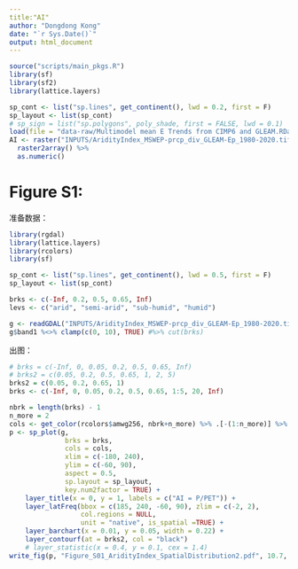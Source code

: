 ```yaml
---
title:"AI"
author: "Dongdong Kong"
date: "`r Sys.Date()`"
output: html_document
---
```


```r
source("scripts/main_pkgs.R")
library(sf)
library(sf2)
library(lattice.layers)

sp_cont <- list("sp.lines", get_continent(), lwd = 0.2, first = F)
sp_layout <- list(sp_cont)
# sp_sign = list("sp.polygons", poly_shade, first = FALSE, lwd = 0.1)
load(file = "data-raw/Multimodel mean E Trends from CIMP6 and GLEAM.RData")
AI <- raster("INPUTS/AridityIndex_MSWEP-prcp_div_GLEAM-Ep_1980-2020.tif") %>%
  raster2array() %>%
  as.numeric()
```

# Figure S1:

准备数据：
```r
library(rgdal)
library(lattice.layers)
library(rcolors)
library(sf)

sp_cont <- list("sp.lines", get_continent(), lwd = 0.5, first = F)
sp_layout <- list(sp_cont)

brks <- c(-Inf, 0.2, 0.5, 0.65, Inf)
levs <- c("arid", "semi-arid", "sub-humid", "humid")

g <- readGDAL("INPUTS/AridityIndex_MSWEP-prcp_div_GLEAM-Ep_1980-2020.tif")
g$band1 %<>% clamp(c(0, 10), TRUE) #%>% cut(brks)
```

出图：
```r
# brks = c(-Inf, 0, 0.05, 0.2, 0.5, 0.65, Inf)
# brks2 = c(0.05, 0.2, 0.5, 0.65, 1, 2, 5)
brks2 = c(0.05, 0.2, 0.65, 1)
brks <- c(-Inf, 0, 0.05, 0.2, 0.5, 0.65, 1:5, 20, Inf)

nbrk = length(brks) - 1
n_more = 2
cols <- get_color(rcolors$amwg256, nbrk+n_more) %>% .[-(1:n_more)] %>% rev()
p <- sp_plot(g,
              brks = brks,
              cols = cols,
              xlim = c(-180, 240),
              ylim = c(-60, 90),
              aspect = 0.5,
              sp.layout = sp_layout,
              key.num2factor = TRUE) +
    layer_title(x = 0, y = 1, labels = c("AI = P/PET")) +
    layer_latFreq(bbox = c(185, 240, -60, 90), zlim = c(-2, 2),
                  col.regions = NULL, 
                  unit = "native", is_spatial =TRUE) +
    layer_barchart(x = 0.01, y = 0.05, width = 0.22) +
    layer_contourf(at = brks2, col = "black")
    # layer_statistic(x = 0.4, y = 0.1, cex = 1.4)
write_fig(p, "Figure_S01_AridityIndex_SpatialDistribution2.pdf", 10.7, 5)
```

